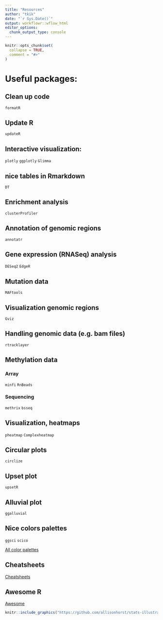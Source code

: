 ```yaml
---
title: "Resources"
author: "tkik"
date: "`r Sys.Date()`"
output: workflowr::wflow_html
editor_options:
  chunk_output_type: console
---
```


```r
knitr::opts_chunk$set(
  collapse = TRUE,
  comment = "#>"
)
```

# Useful packages:


## Clean up code 

`formatR`

## Update R

`updateR`

## Interactive visualization:

`plotly`
`ggplotly`
`Glimma`

## nice tables in Rmarkdown

`DT` 

## Enrichment analysis 

`clusterProfiler`

## Annotation of genomic regions

`annotatr`

## Gene expression (RNASeq) analysis 

`DESeq2`
`EdgeR`

## Mutation data

`MAFtools`

## Visualization genomic regions

`Gviz`

## Handling genomic data (e.g. bam files)

`rtracklayer`

## Methylation data

### Array

`minfi`
`RnBeads`

### Sequencing

`methrix`
`bsseq`

## Visualization, heatmaps

`pheatmap`
`Complexheatmap`

## Circular plots 

`circlize`

## Upset plot

`upsetR`

## Alluvial plot

`ggalluvial`

## Nice colors palettes

`ggsci`
`scico`

[All color palettes](https://github.com/EmilHvitfeldt/r-color-palettes)

## Cheatsheets

[Cheatsheets](https://www.rstudio.com/resources/cheatsheets/)

## Awesome R

[Awesome](https://github.com/iamericfletcher/awesome-r-learning-resources)

```r
knitr::include_graphics("https://github.com/allisonhorst/stats-illustrations/blob/master/rstats-artwork/r_first_then.png?raw=true", dpi = 100)
```

